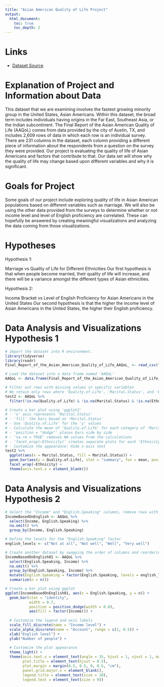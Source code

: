 ```yaml
---
title: "Asian American Quality of Life Project"
output:
  html_document:
    toc: true
    toc_depth: 2
---
```


# Links

- [Dataset Source](https://data.austintexas.gov/dataset/Final-Report-of-the-Asian-American-Quality-of-Life/hc5t-p62z)

# Explanation of Project and Information about Data

This dataset that we are examining involves the fastest growing minority group in the United States, Asian Americans. Within this dataset, the broad term includes individuals having origins in the Far East, Southeast Asia, or the Indian subcontinent. The Final Report of the Asian American Quality of Life (AAQoL) comes from data provided by the city of Austin, TX, and includes 2,609 rows of data in which each row is an individual survey. There are 231 columns in the dataset, each column providing a different piece of information about the respondents from a question on the survey they were provided. Our project is evaluating the quality of life of Asian Americans and factors that contribute to that. Our data set will show why the quality of life may change based upon different variables and why it is significant.

# Goals for Project

Some goals of our project include exploring quality of life in Asian American populations based on different variables such as marriage. We will also be using the other data provided from the surveys to determine whether or not income level and level of English proficiency are correlated. These can hopefully be answered by creating meaningful visualizations and analyzing the data coming from those visualizations. 

# Hypotheses

Hypothesis 1:

Marriage vs Quality of Life for Different Ethnicities 
Our first hypothesis is that when people become married, their quality of life will increase, and there will be a variance amongst the different types of Asian ethnicities. 

Hypothesis 2:

Income Bracket vs Level of English Proficiency for Asian Americans in the United States
Our second hypothesis is that the higher the income level of Asian Americans in the United States, the higher their English proficiency. 



# Data Analysis and Visualizations Hypothesis 1
```R
# Import the dataset into R environment.
library(tidyverse)
library(readr)
Final_Report_of_the_Asian_American_Quality_of_Life_AAQoL_ <- read_csv("~/final project/Final_Report_of_the_Asian_American_Quality_of_Life__AAQoL_.csv")

# Load the dataset into a data frame named 'AAQoL'
AAQoL <- data.frame(Final_Report_of_the_Asian_American_Quality_of_Life_AAQoL_)

# Filter out rows with missing values in specific variables
# We retain only rows where 'Quality.of.Life', 'Marital.Status', and 'Ethnicity' are not missing (NA)
test2 <- AAQoL %>%
  filter(!is.na(Quality.of.Life) & !is.na(Marital.Status) & !is.na(Ethnicity))

# Create a bar plot using 'ggplot2'
# - 'x' axis represents 'Marital.Status'
# - 'fill' the bars based on 'Marital.Status'
# - Use 'Quality.of.Life' for the 'y' values
# - Calculate the mean of 'Quality.of.Life' for each category of 'Marital.Status'
# - 'position = "dodge"' places bars side by side
# - 'na.rm = TRUE' removes NA values from the calculations
# - 'facet_wrap(~Ethnicity)' creates separate plots for each 'Ethnicity'
# - Customize the appearance: Hide x-axis text
test2 %>% 
  ggplot(aes(x = Marital.Status, fill = Marital.Status)) +
  geom_bar(aes(y = Quality.of.Life), stat = "summary", fun = mean, position = "dodge", na.rm = TRUE) +
  facet_wrap(~Ethnicity) +
  theme(axis.text.x = element_blank())
```

# Data Analysis and Visualizations Hypothesis 2
```R

# Select the "Income" and "English.Speaking" columns, remove rows with missing values, and group by both columns
IncomeBasedOnEnglish <- AAQoL %>% 
  select(Income, English.Speaking) %>% 
  na.omit() %>% 
  group_by(Income, English.Speaking)

# Define the levels for the "English.Speaking" factor
english_levels <- c("Not at all", "Not well", "Well", "Very well")

# Create another dataset by swapping the order of columns and reordering "English.Speaking" as a factor
IncomeBasedOnEnglish01 <- AAQoL %>% 
  select(English.Speaking, Income) %>% 
  na.omit() %>% 
  group_by(English.Speaking, Income) %>% 
  mutate(English.Speaking = factor(English.Speaking, levels = english_levels)) %>% 
  summarize(n = n())  

# Create a bar plot using ggplot
ggplot(IncomeBasedOnEnglish01, aes(x = English.Speaking, y = n)) +
  geom_bar(stat = "identity", 
           width = 0.7, 
           position = position_dodge(width = 0.8),
           aes(fill = factor(Income))) +
  
  # Customize the legend and axis labels
  scale_fill_discrete(name = "Income level") +
  scale_alpha_discrete(name = "Account", range = c(1, 0.5)) + 
  xlab("English level") +
  ylab("Number of people") + 
  
  # Customize the plot appearance
  theme_light() +
  theme(axis.text.x = element_text(angle = 35, hjust = 1, vjust = 1, margin = margin(0.2, 0, 0.3, 0, "cm")), 
        plot.title = element_text(hjust = 0.5),
        plot.margin = margin(0.5, 0.5, 0, 0.5, "cm"),      
        panel.grid.major.x = element_blank(),
        legend.title = element_text(size = 10),
        legend.text = element_text(size = 9))
```
